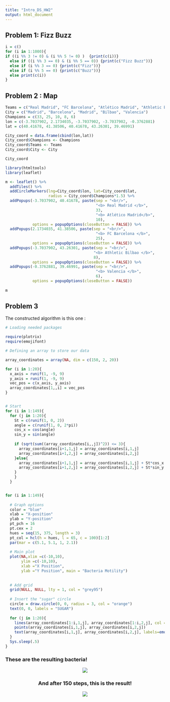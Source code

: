 ```yaml
---
title: "Intro_DS_HW2"
output: html_document
---
```


## Problem 1: Fizz Buzz

```r
i = c()
for (i in 1:1000){
if ((i %% 3 != 0) & (i %% 5 != 0) )  {print(c(i))}
  else if ((i %% 3 == 0) & (i %% 5 == 0)) {print(c("Fizz Buzz"))}
  else if (i %% 3 == 0) {print(c("Fizz"))}
  else if (i %% 5 == 0) {print(c("Buzz"))}
  else print(c(i))
}
```

## Problem 2 : Map 

``` r
Teams = c("Real Madrid", "FC Barcelona", "Atlético Madrid", "Athletic Bilbao", "Valencia")   
City = c("Madrid", "Barcelona", "Madrid", "Bilbao", "Valencia")
Champions = c(33, 25, 10, 8, 6)
lon = c(-3.7037902, 2.1734035, -3.7037902, -3.7037902, -0.3762881)
lat = c(40.41678, 41.38506, 40.41678, 43.26301, 39.46991)

City_coord = data.frame(cbind(lon,lat))
City_coord$Champions <- Champions
City_coord$Teams <- Teams
City_coord$City <- City

City_coord

library(htmltools)
library(leaflet)

m <- leaflet() %>%
  addTiles() %>%
  addCircleMarkers(lng=City_coord$lon, lat=City_coord$lat,
                   radius = City_coord$Champions*1.5) %>%
  addPopups(-3.7037902, 40.41678, paste(sep = "<br/>",
                                        "<b> Real Madrid </b>",
                                        33,
                                        "<b> Atlético Madrid</b>",
                                        10),
            options = popupOptions(closeButton = FALSE)) %>% 
  addPopups(2.1734035, 41.38506, paste(sep = "<br/>",
                                        "<b> FC Barcelona </b>",
                                        25),
            options = popupOptions(closeButton = FALSE)) %>%
  addPopups(-3.7037902, 43.26301, paste(sep = "<br/>",
                                       "<b> Athletic Bilbao </b>",
                                       8),
            options = popupOptions(closeButton = FALSE)) %>% 
  addPopups(-0.3762881, 39.46991, paste(sep = "<br/>",
                                        "<b> Valencia </b>",
                                        6),
            options = popupOptions(closeButton = FALSE))
  
m
```

## Problem 3

The constructed algorithm is this one :


```r
# Loading needed packages

require(plotrix)
require(emojifont)

# Defining an array to store our data

array_coordinates = array(NA, dim = c(150, 2, 20))

for (i in 1:20){
  x_axis = runif(1, -9, 9)
  y_axis = runif(1, -9, 9)
  vec_pos = c(x_axis, y_axis)
  array_coordinates[1,,i] = vec_pos
}


# Start
for (i in 1:149){
  for (j in 1:20){
    St = c(runif(1, 0, 2))
    angle = c(runif(1, 0, 2*pi))
    cos_x = cos(angle)
    sin_y = sin(angle)
    
    if (sqrt(sum((array_coordinates[i,,j])^2)) <= 3){
      array_coordinates[i+1,1,j] = array_coordinates[i,1,j] 
      array_coordinates[i+1,2,j] = array_coordinates[i,2,j]
    }else{
      array_coordinates[i+1,1,j] = array_coordinates[i,1,j] + St*cos_x
      array_coordinates[i+1,2,j] = array_coordinates[i,2,j] + St*sin_y
    }
    }
  }


for (i in 1:149){
  
  # Graph options
  color = "blue"
  xlab = "X-position"
  ylab = "Y-position"
  pt_pch = 16
  pt.cex = 2
  hues = seq(15, 375, length = 3)
  pt_col = hcl(h = hues, l = 65, c = 100)[1:2]
  par(mar = c(5.1, 5.1, 1, 2.1))
  
  # Main plot
  plot(NA,xlim =c(-10,10), 
       ylim =c(-10,10), 
       xlab ="X Position", 
       ylab ="Y Position", main = "Bacteria Motility")
  
  
  # Add grid
  grid(NULL, NULL, lty = 1, col = "grey95")
  
  # Insert the "sugar" circle
  circle = draw.circle(0, 0, radius = 3, col = "orange")
  text(0, 0, labels = "SUGAR")
  
  for (j in 1:20){
    lines(array_coordinates[1:i,1,j], array_coordinates[1:i,2,j], col = j)
    points(array_coordinates[i,1,j], array_coordinates[i,2,j])
    text(array_coordinates[i,1,j], array_coordinates[i,2,j], labels=emoji('alien'), family='EmojiOne')
  }
  Sys.sleep(.5)
}
```




### These are the resulting bacteria!
<center>
![](Bacteria_starting.gif)

### And after 150 steps, this is the result!
<center>
![](Bacteria_ending.gif)



